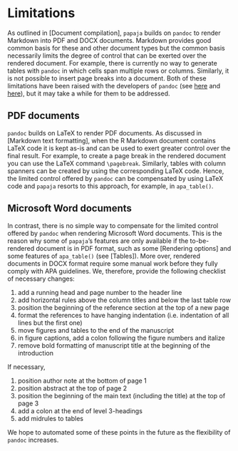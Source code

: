 # Limitations

As outlined in [Document compilation], `papaja` builds on `pandoc` to render Markdown into PDF and DOCX documents.
Markdown provides good common basis for these and other document types but the common basis necessarily limits the degree of control that can be exerted over the rendered document.
For example, there is currently no way to generate tables with `pandoc` in which cells span multiple rows or columns.
Similarly, it is not possible to insert page breaks into a document.
Both of these limitations have been raised with the developers of `pandoc` (see [here](https://github.com/jgm/pandoc/issues/1024) and [here](https://github.com/jgm/pandoc/issues/1934)), but it may take a while for them to be addressed.


## PDF documents

`pandoc` builds on LaTeX to render PDF documents.
As discussed in [Markdown text formatting], when the R Markdown document contains LaTeX code it is kept as-is and can be used to exert greater control over the final result.
For example, to create a page break in the rendered document you can use the LaTeX command `\pagebreak`.
Similarly, tables with column spanners can be created by using the corresponding LaTeX code.
Hence, the limited control offered by `pandoc` can be compensated by using LaTeX code and `papaja` resorts to this approach, for example, in `apa_table()`.


## Microsoft Word documents

In contrast, there is no simple way to compensate for the limited control offered by `pandoc` when rendering Microsoft Word documents.
This is the reason why some of `papaja`'s features are only available if the to-be-rendered document is in PDF format, such as some [Rendering options] and some features of `apa_table()` (see [Tables]).
More over, rendered documents in DOCX format require some manual work before they fully comply with APA guidelines.
We, therefore, provide the following checklist of necessary changes:

1. add a running head and page number to the header line
2. add horizontal rules above the column titles and below the last table row
3. position the beginning of the reference section at the top of a new page
4. format the references to have hanging indentation (i.e. indentation of all lines but the first one)
5. move figures and tables to the end of the manuscript
5. in figure captions, add a colon following the figure numbers and italize 
6. remove bold formatting of manuscript title at the beginning of the introduction

If necessary,

1. position author note at the bottom of page 1
2. position abstract at the top of page 2
3. position the beginning of the main text (including the title) at the top of page 3
4. add a colon at the end of level 3-headings
5. add midrules to tables

We hope to automated some of these points in the future as the flexibility of `pandoc` increases.
